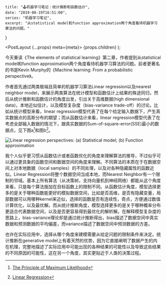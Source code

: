     title: "🕹机器学习笔记：统计推断和函数估计",
    date: "2019-08-19T16:51:00",
    series: "机器学习笔记",
    excerpt: "从statistical model和function approximation两个角度看待机器学习算法的问题。"
}


  <PostLayout {...props} meta={meta}>
      {props.children}
  </PostLayout>
);


今天重读《The elements of statistical learning》第二章，作者提到从statistical model和function approximation两个角度看待机器学习算法的问题。前者更著名的书是Kevin Murphy的《Machine learning: From a probabilistic perspective》。

作者首先通过两类极端且简单的机器学习算法Linear regression以及nearest neighbor model，来展示两类算法在统计模型和函数估计上结果的殊途同归，然后从统计推断和函数估计的角度出发，引出关于高维数据(high dimensional data)，本地近似估计，以及模型复杂度（bias-variance trade-off）的讨论。比如从统计模型来看，linear regression模型代表了在每个给定输入数据下，产生真实数据点的高斯分布的期望；而从函数估计来看，linear regression模型代表了在考虑全部输入数据的情况下，跟真实数据的Sum-of-square-error(SSE)最小的数据点，见下图a[^1]和图b[^2]。

![Linear regression perspectives: (a) Statistical model; (b) Function approximation](ml-statistical-inference-function-approximation/lr_perspective.png)

我个人似乎更习惯从函数估计或者函数优化的角度来理解算法的推导，不过似乎可以通过更具象的函数空间和数据空间的角度来理解。不同算法的本质在于在数据空间上对本地数据（local samples）的不同处理，以及对各种隐藏属性的函数近似。Linear Regression将整个数据空间当成本地，而Nearest Neighbor有一个限制的邻域。基本上所有算法（从决策树，支持向量机到神经网络）都能从这个角度来看，只是每个算法施加在目标函数上的限制不同。从函数估计角度，模型选择更多的是关于哪种函数能更好的模拟数据空间，比如是否高维，是否有隐藏变量，局部数据可以用哪种kernel来近似，选择的函数是否有连续性，奇点，方便通过数值计算优化，以及最优解。而从统计推断角度，模型选择更多的是关于哪种概率分布更适合代表数据空间，以及是否更容易得到最优化的解析解。在解释模型复杂度的思路上，bias-variance理论却是通过统计推断得出，bias描述了数据空间中真实数据和预测数据的平均偏差，而variance描述了数据空间中预测数据的方差。

也许在实际应用中，选择从哪个角度来建模需要从给定问题的限制条件来决定。统计推断在generative model上有着天然的优势，因为它直接阐明了数据产生的内在机理，完整地描述了实际应用中可能出现的各种结果的可能性以及导致这些结果的不同原因的可能性，这在另一个角度，其实更贴近于人类的决策过程。

[^1]: [The Principle of Maximum Likelihood](http://complx.me/2017-01-22-mle-linear-regression/)
[^2]: [Linear Regression](https://towardsdatascience.com/simple-linear-regression-2421076a5892)